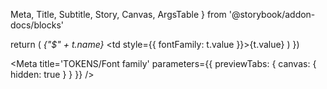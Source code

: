  Meta,
  Title,
  Subtitle,
  Story,
  Canvas,
  ArgsTable 
} from '@storybook/addon-docs/blocks'

  return (
    <tr key={i}>
      <td><Var>{"$" + t.name}</Var></td>
      <td style={{ fontFamily: t.value }}>{t.value}</td>
    </tr>
  )
})

<Meta title='TOKENS/Font family' parameters={{ previewTabs: { canvas: { hidden: true } } }} />

<Title />

<Subtitle>Tokens subtitle</Subtitle>

<table className="table">
  <thead className="thead-dark">
    <tr>
        <th>Token</th>
        <th>Value</th>
    </tr>
  </thead>
  <tbody>{tokensFontFamilies}</tbody>
</table>

